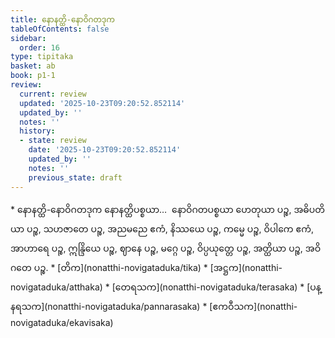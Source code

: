 ```yaml
---
title: နောနတ္ထိ-နောဝိဂတဒုက
tableOfContents: false
sidebar:
  order: 16
type: tipitaka
basket: ab
book: p1-1
review:
  current: review
  updated: '2025-10-23T09:20:52.852114'
  updated_by: ''
  notes: ''
  history:
  - state: review
    date: '2025-10-23T09:20:52.852114'
    updated_by: ''
    notes: ''
    previous_state: draft
---
```



<ReviewStatus review={frontmatter.review} showDetails={true} />

<HypothesisAnnotation frontmatter={frontmatter} />

<DynamicBreadcrumb />

<Paragraph type="center" book="p1-1">
* နောနတ္ထိ-နောဝိဂတဒုက
</Paragraph>

<Division number="98" book="p1-1" e="ch" v="36" p="37">

<Paragraph number="395" book="p1-1">
နောနတ္ထိပစ္စယာ…  နောဝိဂတပစ္စယာ ဟေတုယာ ပဉ္စ, အဓိပတိယာ ပဉ္စ, သဟဇာတေ ပဉ္စ, အညမညေ ဧကံ, နိဿယေ ပဉ္စ, ကမ္မေ ပဉ္စ, ဝိပါကေ ဧကံ, အာဟာရေ ပဉ္စ, ဣန္ဒြိယေ ပဉ္စ, ဈာနေ ပဉ္စ, မဂ္ဂေ ပဉ္စ, ဝိပ္ပယုတ္တေ ပဉ္စ, အတ္ထိယာ ပဉ္စ, အဝိဂတေ ပဉ္စ.

</Paragraph>
</Division>

<TableOfContents book="p1-1">
* [တိက](nonatthi-novigataduka/tika)
* [အဋ္ဌက](nonatthi-novigataduka/atthaka)
* [တေရသက](nonatthi-novigataduka/terasaka)
* [ပန္နရသက](nonatthi-novigataduka/pannarasaka)
* [ဧကဝီသက](nonatthi-novigataduka/ekavisaka)
</TableOfContents>